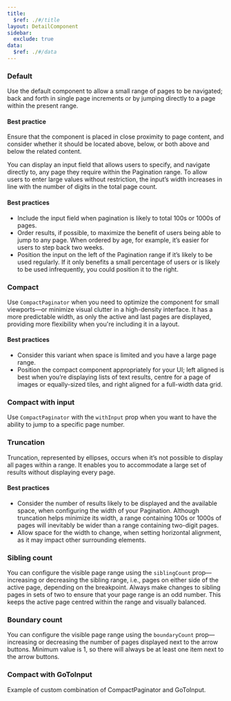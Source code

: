 ```yaml
---
title:
  $ref: ./#/title
layout: DetailComponent
sidebar:
  exclude: true
data:
  $ref: ./#/data
---
```


<LivePreviewControls>
<LivePreview componentName="pagination" exampleName="Default" >

### Default

Use the default component to allow a small range of pages to be navigated; back and forth in single page increments or by jumping directly to a page within the present range.

#### Best practice

Ensure that the component is placed in close proximity to page content, and consider whether it should be located above, below, or both above and below the related content.

</LivePreview>

<LivePreview componentName="pagination" exampleName="DefaultWithInput" >

You can display an input field that allows users to specify, and navigate directly to, any page they require within the Pagination range. To allow users to enter large values without restriction, the input’s width increases in line with the number of digits in the total page count.

#### Best practices

- Include the input field when pagination is likely to total 100s or 1000s of pages.
- Order results, if possible, to maximize the benefit of users being able to jump to any page. When ordered by age, for example, it’s easier for users to step back two weeks.
- Position the input on the left of the Pagination range if it’s likely to be used regularly. If it only benefits a small percentage of users or is likely to be used infrequently, you could position it to the right.

</LivePreview>

<LivePreview componentName="pagination" exampleName="Compact" >

### Compact

Use `CompactPaginator` when you need to optimize the component for small viewports—or minimize visual clutter in a high-density interface. It has a more predictable width, as only the active and last pages are displayed, providing more flexibility when you're including it in a layout.

#### Best practices

- Consider this variant when space is limited and you have a large page range.
- Position the compact component appropriately for your UI; left aligned is best when you’re displaying lists of text results, centre for a page of images or equally-sized tiles, and right aligned for a full-width data grid.

</LivePreview>

<LivePreview componentName="pagination" exampleName="CompactWithInput" >

### Compact with input

Use `CompactPaginator` with the `withInput` prop when you want to have the ability to jump to a specific page number.

</LivePreview>

<LivePreview componentName="pagination" exampleName="Truncation" >

### Truncation

Truncation, represented by ellipses, occurs when it’s not possible to display all pages within a range. It enables you to accommodate a large set of results without displaying every page.

#### Best practices

- Consider the number of results likely to be displayed and the available space, when configuring the width of your Pagination. Although truncation helps minimize its width, a range containing 100s or 1000s of pages will inevitably be wider than a range containing two-digit pages.
- Allow space for the width to change, when setting horizontal alignment, as it may impact other surrounding elements.

</LivePreview>

<LivePreview componentName="pagination" exampleName="SiblingCount" >

### Sibling count

You can configure the visible page range using the `siblingCount` prop—increasing or decreasing the sibling range, i.e., pages on either side of the active page, depending on the breakpoint. Always make changes to sibling pages in sets of two to ensure that your page range is an odd number. This keeps the active page centred within the range and visually balanced.

</LivePreview>

<LivePreview componentName="pagination" exampleName="BoundaryCount" >

### Boundary count

You can configure the visible page range using the `boundaryCount` prop—increasing or decreasing the number of pages displayed next to the arrow buttons. Minimum value is 1, so there will always be at least one item next to the arrow buttons.

</LivePreview>

<LivePreview componentName="pagination" exampleName="CompactWithGoTo" >

### Compact with GoToInput

Example of custom combination of CompactPaginator and GoToInput.

</LivePreview>

</LivePreviewControls>
